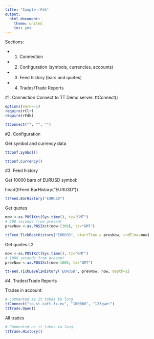 ```yaml
---
title: "Sample rFdk"
output:
  html_document:
    theme: united
    toc: yes
---
```


Sections:

* 1. Connection

* 2. Configuration (symbols, currencies, accounts)

* 3. Feed history  (bars and quotes)

* 4. Trades/Trade Reports


#1. Connection
Connect to TT Demo server:
ttConnect()

```r
options(warn=-1)
require(rClr)
require(rFdk)

ttConnect("", "", "")

```

#2. Configuration

Get symbol and currency data
```r
ttConf.Symbol()

ttConf.Currency()
```

#3. Feed history
<p>Get 10000 bars of EURUSD symbol:</p>
head(ttFeed.BarHistory("EURUSD"))

```r
ttFeed.BarHistory("EURUSD")
```

Get quotes
```r

now <-as.POSIXct(Sys.time(), tz="GMT")
# 300 seconds from present
prevNow <-as.POSIXct(now-(300), tz="GMT")

ttFeed.TickBestHistory("EURUSD", startTime = prevNow, endTime=now)
```

Get quotes L2
```r
now <-as.POSIXct(Sys.time(), tz="GMT")
# 1000 seconds from present
prevNow <-as.POSIXct(now-1000, tz="GMT")

ttFeed.TickLevel2History('EURUSD', prevNow, now, depth=1)
```

#4. Trades/Trade Reports

Trades in account:
```r
# Commented as it takes to long
ttConnect("tp.st.soft-fx.eu", "100066", "123qwe!")
ttTrade.Open()
```
All trades
```r
# Commented as it takes to long
ttTrade.History()
```
